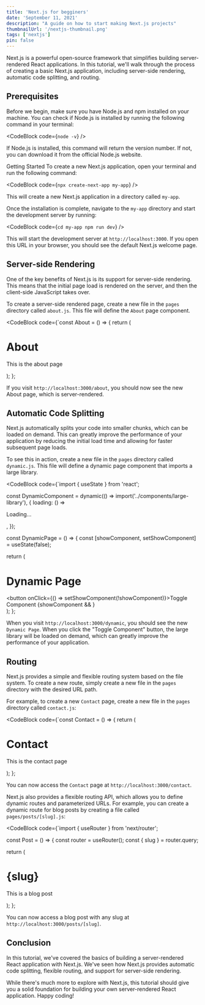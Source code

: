 ```yaml
---
title: 'Next.js for begginers'
date: 'September 11, 2021'
description: "A guide on how to start making Next.js projects"
thumbnailUrl: '/nextjs-thumbnail.png'
tags: ['nextjs']
pin: false
---
```


Next.js is a powerful open-source framework that simplifies building server-rendered React applications. In this tutorial, we'll walk through the process of creating a basic Next.js application, including server-side rendering, automatic code splitting, and routing.

## Prerequisites
Before we begin, make sure you have Node.js and npm installed on your machine. You can check if Node.js is installed by running the following command in your terminal:

<CodeBlock code={`node -v`} />

If Node.js is installed, this command will return the version number. If not, you can download it from the official Node.js website.

Getting Started
To create a new Next.js application, open your terminal and run the following command:

<CodeBlock code={`npx create-next-app my-app`} />

This will create a new Next.js application in a directory called `my-app`.

Once the installation is complete, navigate to the `my-app` directory and start the development server by running:

<CodeBlock code={`cd my-app
npm run dev`} />

This will start the development server at `http://localhost:3000`. If you open this URL in your browser, you should see the default Next.js welcome page.

## Server-side Rendering
One of the key benefits of Next.js is its support for server-side rendering. This means that the initial page load is rendered on the server, and then the client-side JavaScript takes over.

To create a server-side rendered page, create a new file in the `pages` directory called `about.js`. This file will define the `About` page component.

<CodeBlock code={`const About = () => {
  return (
    <div>
      <h1>About</h1>
      <p>This is the about page</p>
    </div>
  );
};


If you visit `http://localhost:3000/about`, you should now see the new About page, which is server-rendered.

## Automatic Code Splitting

Next.js automatically splits your code into smaller chunks, which can be loaded on demand. This can greatly improve the performance of your application by reducing the initial load time and allowing for faster subsequent page loads.

To see this in action, create a new file in the `pages` directory called `dynamic.js`. This file will define a dynamic page component that imports a large library.

<CodeBlock code={`import { useState } from 'react';

const DynamicComponent = dynamic(() => import('../components/large-library'), {
  loading: () => <p>Loading...</p>,
});

const DynamicPage = () => {
  const [showComponent, setShowComponent] = useState(false);

  return (
    <div>
      <h1>Dynamic Page</h1>
      <button onClick={() => setShowComponent(!showComponent)}>Toggle Component</button>
      {showComponent && <DynamicComponent />}
    </div>
  );
};


When you visit `http://localhost:3000/dynamic`, you should see the new `Dynamic Page`. When you click the "Toggle Component" button, the large library will be loaded on demand, which can greatly improve the performance of your application.

## Routing
Next.js provides a simple and flexible routing system based on the file system. To create a new route, simply create a new file in the `pages` directory with the desired URL path.

For example, to create a new `Contact` page, create a new file in the `pages` directory called `contact.js`:

<CodeBlock code={`const Contact = () => {
  return (
    <div>
      <h1>Contact</h1>
      <p>This is the contact page</p>
    </div>
  );
};


You can now access the `Contact` page at `http://localhost:3000/contact`.

Next.js also provides a flexible routing API, which allows you to define dynamic routes and parameterized URLs. For example, you can create a dynamic route for blog posts by creating a file called `pages/posts/[slug].js`:


<CodeBlock code={`import { useRouter } from 'next/router';

const Post = () => {
  const router = useRouter();
  const { slug } = router.query;

  return (
    <div>
      <h1>{slug}</h1>
      <p>This is a blog post</p>
    </div>
  );
};


You can now access a blog post with any slug at `http://localhost:3000/posts/[slug]`.

## Conclusion
In this tutorial, we've covered the basics of building a server-rendered React application with Next.js. We've seen how Next.js provides automatic code splitting, flexible routing, and support for server-side rendering.

While there's much more to explore with Next.js, this tutorial should give you a solid foundation for building your own server-rendered React application. Happy coding!